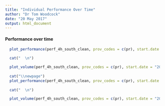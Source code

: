 ```yaml
---
title: "Individual Performance Over Time"
author: "Dr Tom Woodcock"
date: "20 May 2017"
output: html_document
---
```


#### Performance over time

```r
  
  plot_performance(perf_4h_south_clean, prov_codes = c(pr), start.date = "2014-02-01",end.date = "2017-02-01", brk.date = "2016-02-01")

  cat("  \n")

  plot_volume(perf_4h_south_clean, prov_codes = c(pr), start.date = "2014-02-01",end.date = "2017-02-01")
  
  cat("\\newpage")
  plot_performance(perf_4h_south_clean, prov_codes = c(pr), start.date = "2014-02-01",end.date = "2017-02-01", brk.date = "2016-02-01", adm_only = TRUE, max_lower_y_scale = 40)
  
  cat("  \n")

  plot_volume(perf_4h_south_clean, prov_codes = c(pr), start.date = "2014-02-01",end.date = "2017-02-01", adm_only = TRUE, min_upper_y_scale = 750)
  
```